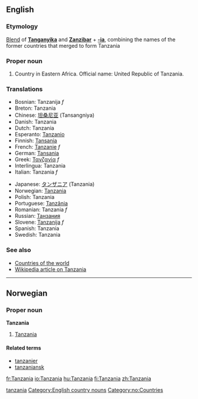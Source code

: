 ==English==
===Etymology===
[[Blend]] of '''[[w:Tanganyika|Tanganyika]]''' and '''[[w:Zanzibar|Zanzibar]]''' + '''[[-ia]]''', combining the names of the former countries that merged to form Tanzania
[[Category:Portmanteaus|tanzania]]

===Proper noun===
# Country in Eastern Africa. Official name: United Republic of Tanzania.

===Translations===
{{top}}
*Bosnian: Tanzanija ''f''
*Breton: Tanzania
*Chinese: [[坦桑尼亚]] (Tansangniya)
*Danish: Tanzania
*Dutch: Tanzania
*Esperanto: [[Tanzanio]]
*Finnish: [[Tansania]]
*French: [[Tanzanie]] ''f''
*German: [[Tansania]]
*Greek: [[Τανζανία]] ''f''
*Interlingua: Tanzania
*Italian: Tanzania ''f''
{{mid}}
*Japanese: [[タンザニア]] (Tanzania)
*Norwegian: [[#Norwegian|Tanzania]]
*Polish: Tanzania
*Portuguese: [[Tanzânia]]
*Romanian: Tanzania ''f''
*Russian: [[Танзания]]
*Slovene: [[Tanzanija]] ''f''
*Spanish: Tanzania
*Swedish: Tanzania
{{bottom}}

===See also===
*[[Countries of the world]]
*[[w:Tanzania|Wikipedia article on Tanzania]]
[[Category:English country nouns]]

----
==Norwegian==
===Proper noun===
[[Category:no:Countries]]
'''Tanzania'''
#[[#English|Tanzania]]
====Related terms====
*[[tanzanier]]
*[[tanzaniansk]]

[[fr:Tanzania]]
[[io:Tanzania]]
[[hu:Tanzania]]
[[fi:Tanzania]]
[[zh:Tanzania]]